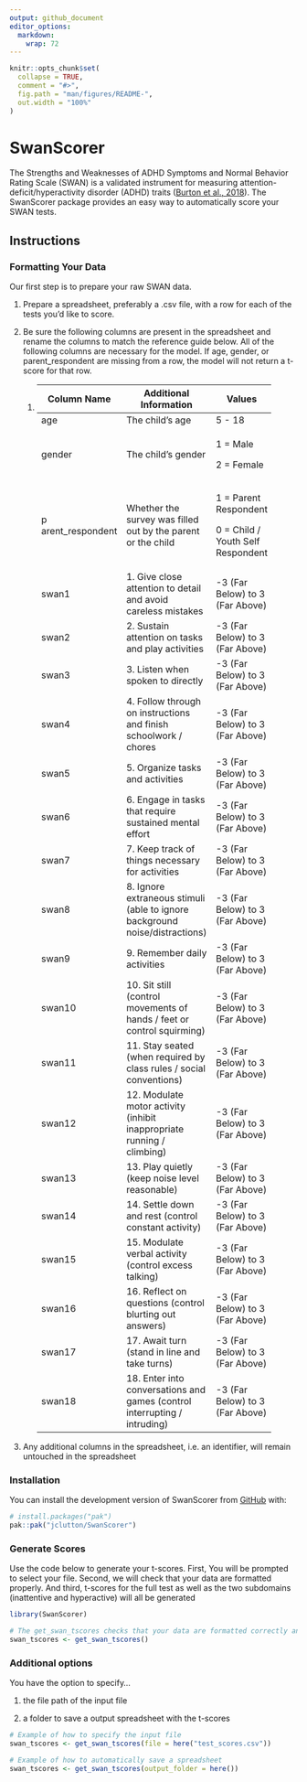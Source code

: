 ```yaml
---
output: github_document
editor_options: 
  markdown: 
    wrap: 72
---
```


<!-- README.md is generated from README.Rmd. Please edit that file -->

```r
knitr::opts_chunk$set(
  collapse = TRUE,
  comment = "#>",
  fig.path = "man/figures/README-",
  out.width = "100%"
)
```

# SwanScorer

<!-- badges: start -->

<!-- badges: end -->

The Strengths and Weaknesses of ADHD Symptoms and Normal Behavior Rating
Scale (SWAN) is a validated instrument for measuring
attention-deficit/hyperactivity disorder (ADHD) traits ([Burton et al.,
2018](https://doi.org/10.1101/248484)). The SwanScorer package provides
an easy way to automatically score your SWAN tests.

## Instructions

### Formatting Your Data

Our first step is to prepare your raw SWAN data.

1.  Prepare a spreadsheet, preferably a .csv file, with a row for each
    of the tests you'd like to score.

2.  Be sure the following columns are present in the spreadsheet and
    rename the columns to match the reference guide below. All of the
    following columns are necessary for the model. If age, gender, or
    parent_respondent are missing from a row, the model will not return
    a t-score for that row.

    1.  <div>

        +------------------+----------------------+----------------------+
        | Column Name      | Additional           | Values               |
        |                  | Information          |                      |
        +==================+======================+======================+
        | age              | The child's age      | 5 - 18               |
        +------------------+----------------------+----------------------+
        | gender           | The child's gender   | 1 = Male             |
        |                  |                      |                      |
        |                  |                      | 2 = Female           |
        +------------------+----------------------+----------------------+
        | p                | Whether the survey   | 1 = Parent           |
        | arent_respondent | was filled out by    | Respondent           |
        |                  | the parent or the    |                      |
        |                  | child                | 0 = Child / Youth    |
        |                  |                      | Self Respondent      |
        +------------------+----------------------+----------------------+
        | swan1            | 1\. Give close       | -3 (Far Below) to 3  |
        |                  | attention to detail  | (Far Above)          |
        |                  | and avoid careless   |                      |
        |                  | mistakes             |                      |
        +------------------+----------------------+----------------------+
        | swan2            | 2\. Sustain          | -3 (Far Below) to 3  |
        |                  | attention on tasks   | (Far Above)          |
        |                  | and play activities  |                      |
        +------------------+----------------------+----------------------+
        | swan3            | 3\. Listen when      | -3 (Far Below) to 3  |
        |                  | spoken to directly   | (Far Above)          |
        +------------------+----------------------+----------------------+
        | swan4            | 4\. Follow through   | -3 (Far Below) to 3  |
        |                  | on instructions and  | (Far Above)          |
        |                  | finish schoolwork /  |                      |
        |                  | chores               |                      |
        +------------------+----------------------+----------------------+
        | swan5            | 5\. Organize tasks   | -3 (Far Below) to 3  |
        |                  | and activities       | (Far Above)          |
        +------------------+----------------------+----------------------+
        | swan6            | 6\. Engage in tasks  | -3 (Far Below) to 3  |
        |                  | that require         | (Far Above)          |
        |                  | sustained mental     |                      |
        |                  | effort               |                      |
        +------------------+----------------------+----------------------+
        | swan7            | 7\. Keep track of    | -3 (Far Below) to 3  |
        |                  | things necessary for | (Far Above)          |
        |                  | activities           |                      |
        +------------------+----------------------+----------------------+
        | swan8            | 8\. Ignore           | -3 (Far Below) to 3  |
        |                  | extraneous stimuli   | (Far Above)          |
        |                  | (able to ignore      |                      |
        |                  | background           |                      |
        |                  | noise/distractions)  |                      |
        +------------------+----------------------+----------------------+
        | swan9            | 9\. Remember daily   | -3 (Far Below) to 3  |
        |                  | activities           | (Far Above)          |
        +------------------+----------------------+----------------------+
        | swan10           | 10\. Sit still       | -3 (Far Below) to 3  |
        |                  | (control movements   | (Far Above)          |
        |                  | of hands / feet or   |                      |
        |                  | control squirming)   |                      |
        +------------------+----------------------+----------------------+
        | swan11           | 11\. Stay seated     | -3 (Far Below) to 3  |
        |                  | (when required by    | (Far Above)          |
        |                  | class rules / social |                      |
        |                  | conventions)         |                      |
        +------------------+----------------------+----------------------+
        | swan12           | 12\. Modulate motor  | -3 (Far Below) to 3  |
        |                  | activity (inhibit    | (Far Above)          |
        |                  | inappropriate        |                      |
        |                  | running / climbing)  |                      |
        +------------------+----------------------+----------------------+
        | swan13           | 13\. Play quietly    | -3 (Far Below) to 3  |
        |                  | (keep noise level    | (Far Above)          |
        |                  | reasonable)          |                      |
        +------------------+----------------------+----------------------+
        | swan14           | 14\. Settle down and | -3 (Far Below) to 3  |
        |                  | rest (control        | (Far Above)          |
        |                  | constant activity)   |                      |
        +------------------+----------------------+----------------------+
        | swan15           | 15\. Modulate verbal | -3 (Far Below) to 3  |
        |                  | activity (control    | (Far Above)          |
        |                  | excess talking)      |                      |
        +------------------+----------------------+----------------------+
        | swan16           | 16\. Reflect on      | -3 (Far Below) to 3  |
        |                  | questions (control   | (Far Above)          |
        |                  | blurting out         |                      |
        |                  | answers)             |                      |
        +------------------+----------------------+----------------------+
        | swan17           | 17\. Await turn      | -3 (Far Below) to 3  |
        |                  | (stand in line and   | (Far Above)          |
        |                  | take turns)          |                      |
        +------------------+----------------------+----------------------+
        | swan18           | 18\. Enter into      | -3 (Far Below) to 3  |
        |                  | conversations and    | (Far Above)          |
        |                  | games (control       |                      |
        |                  | interrupting /       |                      |
        |                  | intruding)           |                      |
        +------------------+----------------------+----------------------+

        </div>

3.  Any additional columns in the spreadsheet, i.e. an identifier, will
    remain untouched in the spreadsheet

### Installation

You can install the development version of SwanScorer from
[GitHub](https://github.com/) with:

``` r
# install.packages("pak")
pak::pak("jclutton/SwanScorer")
```

### Generate Scores

Use the code below to generate your t-scores. First, You will be
prompted to select your file. Second, we will check that your data are
formatted properly. And third, t-scores for the full test as well as the
two subdomains (inattentive and hyperactive) will all be generated

```r
library(SwanScorer)

# The get_swan_tscores checks that your data are formatted correctly and generates the t-scores
swan_tscores <- get_swan_tscores()
```

### Additional options

You have the option to specify...

1.  the file path of the input file

2.  a folder to save a output spreadsheet with the t-scores

```r

# Example of how to specify the input file
swan_tscores <- get_swan_tscores(file = here("test_scores.csv"))

# Example of how to automatically save a spreadsheet
swan_tscores <- get_swan_tscores(output_folder = here())


```

